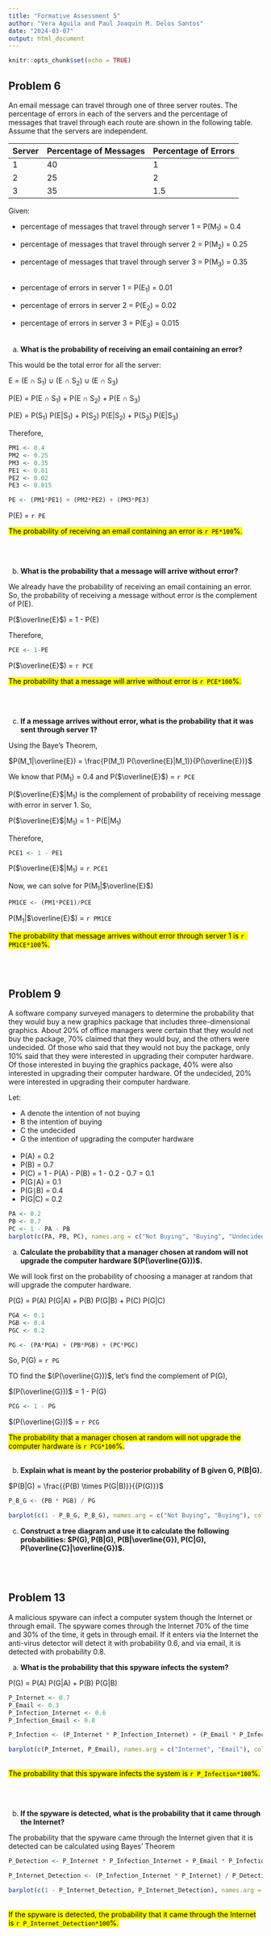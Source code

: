 ---
title: "Formative Assessment 5"
author: "Vera Aguila and Paul Joaquin M. Delos Santos"
date: "2024-03-07"
output: html_document
---

```{r setup, include=FALSE}
knitr::opts_chunk$set(echo = TRUE)
```

## Problem 6

An email message can travel through one of three server routes. The percentage of errors in each of the servers and the percentage of messages that travel through each route are shown in the following table. Assume that the servers are independent.

<div style="text-align:center;">
Server |  Percentage of Messages |Percentage of Errors |
-------|------------------------ |-------------------- | 
   1   |        40               |         1           |   
   2   |        25               |         2           |   
   3   |        35               |        1.5          |
</div>

Given:

* percentage of messages that travel through server 1 = P(M~1~) = 0.4
* percentage of messages that travel through server 2 = P(M~2~) = 0.25
* percentage of messages that travel through server 3 = P(M~3~) = 0.35
<br><br>

* percentage of errors in server 1 = P(E~1~) = 0.01
* percentage of errors in server 2 = P(E~2~) = 0.02
* percentage of errors in server 3 = P(E~3~) = 0.015
<br><br>

(a) **What is the probability of receiving an email containing an error?**

This would be the total error for all the server:

E = (E ∩ S~1~) ∪ (E ∩ S~2~) ∪ (E ∩ S~3~) 

P(E) = P(E ∩ S~1~) + P(E ∩ S~2~) + P(E ∩ S~3~)

P(E) = P(S~1~) P(E|S~1~) + P(S~2~) P(E|S~2~) + P(S~3~) P(E|S~3~) 

Therefore, 

```{r}
PM1 <- 0.4
PM2 <- 0.25
PM3 <- 0.35
PE1 <- 0.01
PE2 <- 0.02
PE3 <- 0.015

PE <- (PM1*PE1) + (PM2*PE2) + (PM3*PE3) 
```

P(E) = `r PE`

<mark>The probability of receiving an email containing an error is `r PE*100`%.</mark>

<br><br>

(b) **What is the probability that a message will arrive without error?**

We already have the probability of receiving an email containing an error. So, the probability of receiving a message without error is the complement of P(E).

P($\overline{E}$) = 1 - P(E)

Therefore, 

```{r}
PCE <- 1-PE
```

P($\overline{E}$) = `r PCE`

<mark>The probability that a message will arrive without error is `r PCE*100`%.</mark>


<br><br>

(c) **If a message arrives without error, what is the probability that it was sent through server 1?**

Using the Baye's Theorem,

$P(M_1|\overline{E}) = \frac{P(M_1) P(\overline{E}|M_1)}{P(\overline{E})}$

We know that P(M~1~) = 0.4 and P($\overline{E}$) = `r PCE`

P($\overline{E}$|M~1~) is the complement of probability of receiving message with error in server 1. So, 

P($\overline{E}$|M~1~) = 1 - P(E|M~1~)

Therefore, 

```{r}
PCE1 <- 1 - PE1
```
P($\overline{E}$|M~1~) = `r PCE1`

Now, we can solve for P(M~1~|$\overline{E}$)

```{r}
PM1CE <- (PM1*PCE1)/PCE
```
P(M~1~|$\overline{E}$) = `r PM1CE`

<mark>The probability that message arrives without error through server 1 is `r PM1CE*100`%.</mark>

<br><br>

## Problem 9
 A software company surveyed managers to determine the probability that they would buy a new graphics package that includes three-dimensional graphics. About 20% of office managers were certain that they would not buy the package, 70% claimed that they would buy, and the others were undecided. Of those who said that they would not buy the package, only 10% said that they were interested in upgrading their computer hardware. Of those interested in buying the graphics package, 40% were also interested in upgrading their computer hardware. Of the undecided, 20% were interested in upgrading their computer hardware.

Let:

* A denote the intention of not buying
* B the intention of buying
* C the undecided
* G the intention of upgrading the computer hardware
<br><br>
* P(A) = 0.2
* P(B) = 0.7
* P(C) = 1 - P(A) - P(B) = 1 - 0.2 - 0.7 = 0.1
* P(G∣A) = 0.1 
* P(G∣B) = 0.4 
* P(G|C) = 0.2
```{r}
PA <- 0.2
PB <- 0.7
PC <- 1 - PA - PB 
barplot(c(PA, PB, PC), names.arg = c("Not Buying", "Buying", "Undecided"), col = "lightblue", main = "Intentions of Managers To Buy", ylab = "Probability", ylim = c(0, 1))
```

 (a) **Calculate the probability that a manager chosen at random will not upgrade the computer hardware $(P(\overline{G}))$.**

We will look first on the probability of choosing a manager at random that will upgrade the computer hardware.

P(G) = P(A) P(G|A) + P(B) P(G|B) + P(C) P(G|C)

```{r}
PGA <- 0.1  
PGB <- 0.4  
PGC <- 0.2  

PG <- (PA*PGA) + (PB*PGB) + (PC*PGC)
```

So, P(G) = `r PG`

TO find the $(P(\overline{G}))$, let's find the complement of P(G),

$(P(\overline{G}))$ = 1 - P(G)
```{r}
PCG <- 1 - PG
```

$(P(\overline{G}))$ = `r PCG`

<mark>The probability that a manager chosen at random will not upgrade the computer hardware is `r PCG*100`%.</mark><br><br>

 (b) **Explain what is meant by the posterior probability of B given G, P(B|G).**
 

$P(B|G) = \frac{{P(B) \times P(G|B)}}{{P(G)}}$

```{r, echo=FALSE}
P_B_G <- (PB * PGB) / PG

barplot(c(1 - P_B_G, P_B_G), names.arg = c("Not Buying", "Buying"), col = "lightcoral", main = "Intentions of Buying given Computer Hardware Upgrade", ylab = "Probability", ylim = c(0, 1))
```


 
 (c) **Construct a tree diagram and use it to calculate the following probabilities: $P(G), P(B|G), P(B|\overline{G}), P(C|G), P(\overline{C}|\overline{G})$.**


<br><br>

## Problem 13
 A malicious spyware can infect a computer system though the Internet or through email. The spyware comes through the Internet 70% of the time and 30% of the time, it gets in through email. If it enters via the Internet the anti-virus detector will detect it with probability 0.6, and via email, it is detected with probability 0.8.

(a) **What is the probability that this spyware infects the system?**

P(G) = P(A) P(G|A) + P(B) P(G|B)

```{r}
P_Internet <- 0.7
P_Email <- 0.3
P_Infection_Internet <- 0.6
P_Infection_Email <- 0.8

P_Infection <- (P_Internet * P_Infection_Internet) + (P_Email * P_Infection_Email)

barplot(c(P_Internet, P_Email), names.arg = c("Internet", "Email"), col = "skyblue", main = "Source of Spyware", ylab = "Probability", ylim = c(0, 1))
```
<br><mark>The probability that this spyware infects the system is `r P_Infection*100`%.</mark>

<br><br>

(b) **If the spyware is detected, what is the probability that it came through the Internet?**

The probability that the spyware came through the Internet given that it is detected can be calculated using Bayes' Theorem

```{r}
P_Detection <- P_Internet * P_Infection_Internet + P_Email * P_Infection_Email

P_Internet_Detection <- (P_Infection_Internet * P_Internet) / P_Detection

barplot(c(1 - P_Internet_Detection, P_Internet_Detection), names.arg = c("Not Internet", "Internet"), col = "lightcoral", main = "Source of Spyware given Detection", ylab = "Probability", ylim = c(0, 1))
```
<br><mark>If the spyware is detected, the probability that it came through the Internet is `r P_Internet_Detection*100`%.</mark>
